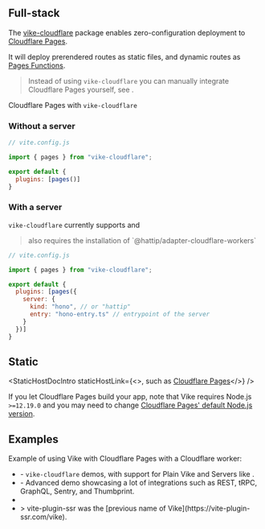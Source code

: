 
## Full-stack

The [vike-cloudflare](https://github.com/vikejs/vike-cloudflare) package enables zero-configuration deployment to [Cloudflare Pages](https://pages.cloudflare.com).

It will deploy prerendered routes as static files, and dynamic routes as [Pages Functions](https://developers.cloudflare.com/pages/functions/advanced-mode/).

> Instead of using `vike-cloudflare` you can manually integrate Cloudflare Pages yourself, see <Link href="/cloudflare-workers#cloudflare-pages" doNotInferSectionTitle={true} />.

<UseBati>Cloudflare Pages with `vike-cloudflare`</UseBati>

### Without a server

```js
// vite.config.js

import { pages } from "vike-cloudflare";

export default {
  plugins: [pages()]
}
```

### With a server

`vike-cloudflare` currently supports <Link href="/hono" /> and <Link href="/hattip" />

> <Link href="/hattip" /> also requires the installation of `@hattip/adapter-cloudflare-workers`

```js
// vite.config.js

import { pages } from "vike-cloudflare";

export default {
  plugins: [pages({
    server: {
      kind: "hono", // or "hattip"
      entry: "hono-entry.ts" // entrypoint of the server
    }
  })]
}
```

## Static

<StaticHostDocIntro
  staticHostLink={<>, such as <a href="https://pages.cloudflare.com/">Cloudflare Pages</a></>}
/>

<StaticHostDocStrategies name="Cloudflare Pages" />

If you let Cloudflare Pages build your app, note that Vike requires Node.js `>=12.19.0` and you may need to change <a href="https://developers.cloudflare.com/pages/platform/build-configuration#language-support-and-tools">Cloudflare Pages' default Node.js version</a>.

<StaticHostDocOutro />

## Examples

Example of using Vike with Cloudflare Pages with a Cloudflare worker:
 - <Example timestamp="2024.06" repo="vikejs/vike-cloudflare" /> - `vike-cloudflare` demos, with support for Plain Vike and Servers like <Link href="/hono" />.
 - <Example timestamp="2024.01" repo="travis-r6s/vike-cf-pages" /> - Advanced demo showcasing a lot of integrations such as REST, tRPC, GraphQL, Sentry, and Thumbprint.
 - <Example timestamp="2024.01" repo="osseonews/vike-app-cfp" />
 - <Example timestamp="2022.04" repo="Immortalin/vite-plugin-ssr-cloudflare-pages-demo" />
   > vite-plugin-ssr was the [previous name of Vike](https://vite-plugin-ssr.com/vike).
